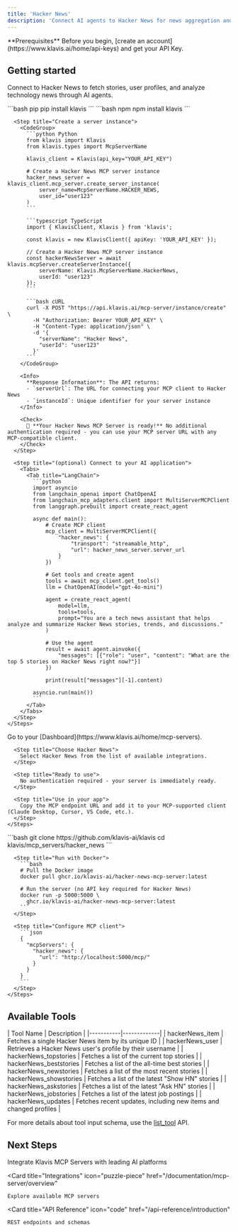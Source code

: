 ```yaml
---
title: 'Hacker News'
description: 'Connect AI agents to Hacker News for news aggregation and content analysis'
---
```


<Info>
  **Prerequisites**
  Before you begin, [create an account](https://www.klavis.ai/home/api-keys) and get your API Key.
</Info>

## Getting started

Connect to Hacker News to fetch stories, user profiles, and analyze technology news through AI agents.

<Tabs>
  <Tab title="API">
    <Steps>
      <Step title="Install the SDKs (optional)">
        <CodeGroup>
          ```bash pip
          pip install klavis
          ```
          ```bash npm
          npm install klavis
          ```
        </CodeGroup>
      </Step>
      
      <Step title="Create a server instance">
        <CodeGroup>
          ```python Python
          from klavis import Klavis
          from klavis.types import McpServerName
          
          klavis_client = Klavis(api_key="YOUR_API_KEY")
          
          # Create a Hacker News MCP server instance
          hacker_news_server = klavis_client.mcp_server.create_server_instance(
              server_name=McpServerName.HACKER_NEWS,
              user_id="user123"
          )
          ```
          
          ```typescript TypeScript
          import { KlavisClient, Klavis } from 'klavis';
          
          const klavis = new KlavisClient({ apiKey: 'YOUR_API_KEY' });
          
          // Create a Hacker News MCP server instance
          const hackerNewsServer = await klavis.mcpServer.createServerInstance({
              serverName: Klavis.McpServerName.HackerNews,
              userId: "user123"
          });
          ```
          
          ```bash cURL
          curl -X POST "https://api.klavis.ai/mcp-server/instance/create" \
            -H "Authorization: Bearer YOUR_API_KEY" \
            -H "Content-Type: application/json" \
            -d '{
              "serverName": "Hacker News",
              "userId": "user123"
            }'
          ```
        </CodeGroup>
        
        <Info>
          **Response Information**: The API returns:
          - `serverUrl`: The URL for connecting your MCP client to Hacker News
          - `instanceId`: Unique identifier for your server instance
        </Info>
        
        <Check>
          🎉 **Your Hacker News MCP Server is ready!** No additional authentication required - you can use your MCP server URL with any MCP-compatible client.
        </Check>
      </Step>
      
      <Step title="(optional) Connect to your AI application">
        <Tabs>
          <Tab title="LangChain">
            ```python
            import asyncio
            from langchain_openai import ChatOpenAI
            from langchain_mcp_adapters.client import MultiServerMCPClient
            from langgraph.prebuilt import create_react_agent
            
            async def main():
                # Create MCP client
                mcp_client = MultiServerMCPClient({
                    "hacker_news": {
                        "transport": "streamable_http",
                        "url": hacker_news_server.server_url
                    }
                })
                
                # Get tools and create agent
                tools = await mcp_client.get_tools()
                llm = ChatOpenAI(model="gpt-4o-mini")
                
                agent = create_react_agent(
                    model=llm,
                    tools=tools,
                    prompt="You are a tech news assistant that helps analyze and summarize Hacker News stories, trends, and discussions."
                )
                
                # Use the agent
                result = await agent.ainvoke({
                    "messages": [{"role": "user", "content": "What are the top 5 stories on Hacker News right now?"}]
                })
                
                print(result["messages"][-1].content)
            
            asyncio.run(main())
            ```
          </Tab>
        </Tabs>
      </Step>
    </Steps>
  </Tab>
  
  <Tab title="UI">
    <Steps>
      <Step title="Open Dashboard">
        Go to your [Dashboard](https://www.klavis.ai/home/mcp-servers).
      </Step>
      
      <Step title="Choose Hacker News">
        Select Hacker News from the list of available integrations.
      </Step>
      
      <Step title="Ready to use">
        No authentication required - your server is immediately ready.
      </Step>
      
      <Step title="Use in your app">
        Copy the MCP endpoint URL and add it to your MCP-supported client (Claude Desktop, Cursor, VS Code, etc.).
      </Step>
    </Steps>
  </Tab>
  
  <Tab title="Open Source">
    <Steps>
      <Step title="Clone repository (for developers to build from source)">
        ```bash
        git clone https://github.com/klavis-ai/klavis
        cd klavis/mcp_servers/hacker_news
        ```
      </Step>
      
      <Step title="Run with Docker">
        ```bash
        # Pull the Docker image
        docker pull ghcr.io/klavis-ai/hacker-news-mcp-server:latest
        
        # Run the server (no API key required for Hacker News)
        docker run -p 5000:5000 \
          ghcr.io/klavis-ai/hacker-news-mcp-server:latest
        ```
      </Step>
      
      <Step title="Configure MCP client">
        ```json
        {
          "mcpServers": {
            "hacker_news": {
              "url": "http://localhost:5000/mcp/"
            }
          }
        }
        ```
      </Step>
    </Steps>
  </Tab>
</Tabs>

## Available Tools

<Accordion title="Tools Information">
| Tool Name | Description |
|-----------|-------------|
| hackerNews_item | Fetches a single Hacker News item by its unique ID |
| hackerNews_user | Retrieves a Hacker News user's profile by their username |
| hackerNews_topstories | Fetches a list of the current top stories |
| hackerNews_beststories | Fetches a list of the all-time best stories |
| hackerNews_newstories | Fetches a list of the most recent stories |
| hackerNews_showstories | Fetches a list of the latest "Show HN" stories |
| hackerNews_askstories | Fetches a list of the latest "Ask HN" stories |
| hackerNews_jobstories | Fetches a list of the latest job postings |
| hackerNews_updates | Fetches recent updates, including new items and changed profiles |
</Accordion>

<Note>For more details about tool input schema, use the [list_tool](https://docs.klavis.ai/api-reference/mcp-server/list-tools) API.</Note>

## Next Steps

<CardGroup>
  <Card
    title="AI Platform Integrations"
    icon="robot"
    href="/documentation/ai-platform-integration/overview"
  >
    Integrate Klavis MCP Servers with leading AI platforms
  </Card>
  
  <Card
    title="Integrations"
    icon="puzzle-piece"
    href="/documentation/mcp-server/overview"
  >
    Explore available MCP servers
  </Card>
  
  <Card
    title="API Reference"
    icon="code"
    href="/api-reference/introduction"
  >
    REST endpoints and schemas
  </Card>
</CardGroup>